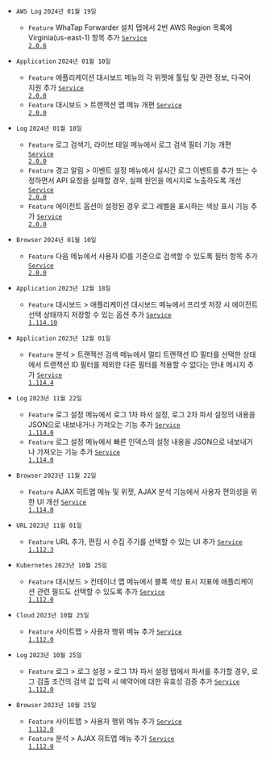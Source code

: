 - <code class='changelog-overview'>AWS Log</code>
<code class='changelog-date'>2024년 01월 19일</code>
  - <code class="Feature">Feature</code> <span class="uitext">WhaTap Forwarder 설치</span> 탭에서 2번 <span class="uitext">AWS Region</span> 목록에 Virginia(us-east-1) 항목 추가 <code class='changelog-service'><a href="https://docs.whatap.io/release-notes/service/service-2_0_x">Service 2.0.6​</a></code>

- <code class='changelog-overview'>Application</code>
<code class='changelog-date'>2024년 01월 10일</code>
  - <code class="Feature">Feature</code> <span class="uitext">애플리케이션 대시보드</span> 메뉴의 각 위젯에 툴팁 및 관련 정보, 다국어 지원 추가 <code class='changelog-service'><a href="https://docs.whatap.io/release-notes/service/service-2_0_x">Service 2.0.0​</a></code>
  - <code class="Feature">Feature</code> <span class="uitext">대시보드</span> &gt; <span class="uitext">트랜잭션 맵</span> 메뉴 개편 <code class='changelog-service'><a href="https://docs.whatap.io/release-notes/service/service-2_0_x">Service 2.0.0​</a></code>

- <code class='changelog-overview'>Log</code>
<code class='changelog-date'>2024년 01월 10일</code>
  - <code class="Feature">Feature</code> <span class="uitext">로그 검색기</span>, <span class="uitext">라이브 테일</span> 메뉴에서 로그 검색 필터 기능 개편 <code class='changelog-service'><a href="https://docs.whatap.io/release-notes/service/service-2_0_x">Service 2.0.0​</a></code>
  - <code class="Feature">Feature</code> <span class="uitext">경고 알림</span> &gt; <span class="uitext">이벤트 설정</span> 메뉴에서 실시간 로그 이벤트를 추가 또는 수정하면서 API 요청을 실패할 경우, 실패 원인을 메시지로 노출하도록 개선 <code class='changelog-service'><a href="https://docs.whatap.io/release-notes/service/service-2_0_x">Service 2.0.0​</a></code>
  - <code class="Feature">Feature</code> 에이전트 옵션이 설정된 경우 로그 레벨을 표시하는 색상 표시 기능 추가 <code class='changelog-service'><a href="https://docs.whatap.io/release-notes/service/service-2_0_x">Service 2.0.0​</a></code>

- <code class='changelog-overview'>Browser</code>
<code class='changelog-date'>2024년 01월 10일</code>
  - <code class="Feature">Feature</code> 다음 메뉴에서 사용자 ID를 기준으로 검색할 수 있도록 필터 항목 추가 <code class='changelog-service'><a href="https://docs.whatap.io/release-notes/service/service-2_0_x">Service 2.0.0​</a></code>

- <code class='changelog-overview'>Application</code>
<code class='changelog-date'>2023년 12월 18일</code>
  - <code class="Feature">Feature</code> <span class="uitext">대시보드</span> &gt; <span class="uitext">애플리케이션 대시보드</span> 메뉴에서 프리셋 저장 시 에이전트 선택 상태까지 저장할 수 있는 옵션 추가 <code class='changelog-service'><a href="https://docs.whatap.io/release-notes/service/service-1_114_x">Service 1.114.10​</a></code>

- <code class='changelog-overview'>Application</code>
<code class='changelog-date'>2023년 12월 01일</code>
  - <code class="Feature">Feature</code> <span class="uitext">분석</span> &gt; <span class="uitext">트랜잭션 검색</span> 메뉴에서 <span class="uitext">멀티 트랜잭션 ID</span> 필터를 선택한 상태에서 <span class="uitext">트랜잭션 ID</span> 필터를 제외한 다른 필터를 적용할 수 없다는 안내 메시지 추가 <code class='changelog-service'><a href="https://docs.whatap.io/release-notes/service/service-1_114_x">Service 1.114.4​</a></code>

- <code class='changelog-overview'>Log</code>
<code class='changelog-date'>2023년 11월 22일</code>
  - <code class="Feature">Feature</code> <span class="uitext">로그 설정</span> 메뉴에서 <span class="uitext">로그 1차 파서 설정</span>, <span class="uitext">로그 2차 파서 설정</span>의 내용을 JSON으로 내보내거나 가져오는 기능 추가 <code class='changelog-service'><a href="https://docs.whatap.io/release-notes/service/service-1_114_x">Service 1.114.0​</a></code>
  - <code class="Feature">Feature</code> <span class="uitext">로그 설정</span> 메뉴에서 <span class="uitext">빠른 인덱스</span>의 설정 내용을 JSON으로 내보내거나 가져오는 기능 추가 <code class='changelog-service'><a href="https://docs.whatap.io/release-notes/service/service-1_114_x">Service 1.114.0​</a></code>

- <code class='changelog-overview'>Browser</code>
<code class='changelog-date'>2023년 11월 22일</code>
  - <code class="Feature">Feature</code> <span class="uitext">AJAX 히트맵</span> 메뉴 및 위젯, <span class="uitext">AJAX</span> <span class="uitext">분석</span> 기능에서 사용자 편의성을 위한 UI 개선 <code class='changelog-service'><a href="https://docs.whatap.io/release-notes/service/service-1_114_x">Service 1.114.0​</a></code>

- <code class='changelog-overview'>URL</code>
<code class='changelog-date'>2023년 11월 01일</code>
  - <code class="Feature">Feature</code> URL 추가, 편집 시 <span class="uitext">수집 주기</span>를 선택할 수 있는 UI 추가 <code class='changelog-service'><a href="https://docs.whatap.io/release-notes/service/service-1_112_x">Service 1.112.3​</a></code>

- <code class='changelog-overview'>Kubernetes</code>
<code class='changelog-date'>2023년 10월 25일</code>
  - <code class="Feature">Feature</code> <span class="uitext">대시보드</span> &gt; <span class="uitext">컨테이너 맵</span> 메뉴에서 블록 색상 표시 지표에 애플리케이션 관련 필드도 선택할 수 있도록 추가 <code class='changelog-service'><a href="https://docs.whatap.io/release-notes/service/service-1_112_x">Service 1.112.0​</a></code>

- <code class='changelog-overview'>Cloud</code>
<code class='changelog-date'>2023년 10월 25일</code>
  - <code class="Feature">Feature</code> <span class="uitext">사이트맵</span> &gt; <span class="uitext">사용자 행위</span> 메뉴 추가 <code class='changelog-service'><a href="https://docs.whatap.io/release-notes/service/service-1_112_x">Service 1.112.0​</a></code>

- <code class='changelog-overview'>Log</code>
<code class='changelog-date'>2023년 10월 25일</code>
  - <code class="Feature">Feature</code> <span class="uitext">로그</span> &gt; <span class="uitext">로그 설정</span> &gt; <span class="uitext">로그 1차 파서 설정</span> 탭에서 파서를 추가할 경우, <span class="uitext">로그 검출 조건</span>의 검색 값 입력 시 예약어에 대한 유효성 검증 추가 <code class='changelog-service'><a href="https://docs.whatap.io/release-notes/service/service-1_112_x">Service 1.112.0​</a></code>

- <code class='changelog-overview'>Browser</code>
<code class='changelog-date'>2023년 10월 25일</code>
  - <code class="Feature">Feature</code> <span class="uitext">사이트맵</span> &gt; <span class="uitext">사용자 행위</span> 메뉴 추가 <code class='changelog-service'><a href="https://docs.whatap.io/release-notes/service/service-1_112_x">Service 1.112.0​</a></code>
  - <code class="Feature">Feature</code> <span class="uitext">분석</span> &gt; <span class="uitext">AJAX 히트맵</span> 메뉴 추가 <code class='changelog-service'><a href="https://docs.whatap.io/release-notes/service/service-1_112_x">Service 1.112.0​</a></code>